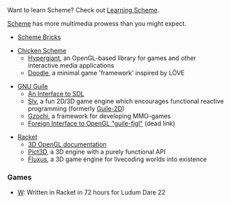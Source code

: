Want to learn Scheme? Check out [[Learning Scheme]].

[http://en.wikipedia.org/wiki/Scheme_%28programming_language%29 Scheme] has more multimedia prowess than you might expect.

* [http://www.pawfal.org/dave/index.cgi?Projects/Scheme%20Bricks Scheme Bricks]

* [http://call-cc.org/ Chicken Scheme]
** [http://wiki.call-cc.org/eggref/4/hypergiant Hypergiant], an OpenGL-based library for games and other interactive media applications
** [http://wiki.call-cc.org/eggref/4/doodle Doodle], a minimal game 'framework' inspired by LÖVE

* [https://www.gnu.org/software/guile/ GNU Guile]
** [http://www.gnu.org/software/guile-sdl/ An Interface to SDL]
** [https://dthompson.us/pages/software/sly.html Sly], a fun 2D/3D game engine which encourages functional reactive programming (formerly [https://github.com/davexunit/guile-2d Guile-2D])
** [http://www.nongnu.org/gzochi/ Gzochi], a framework for developing MMO-games
** [https://gitorious.org/guile-figl Foreign Interface to OpenGL "guile-figl"] (dead link)

* [http://racket-lang.org/ Racket]
** [http://docs.racket-lang.org/sgl/index.html 3D OpenGL documentation]
** [https://github.com/jeapostrophe/pict3d Pict3D], a 3D engine with a purely functional API
** [http://www.pawfal.org/fluxus/ Fluxus], a 3D game engine for livecoding worlds into existence

=== Games ===

* [https://github.com/thomcc/W/downloads W]: Written in Racket in 72 hours for Ludum Dare 22